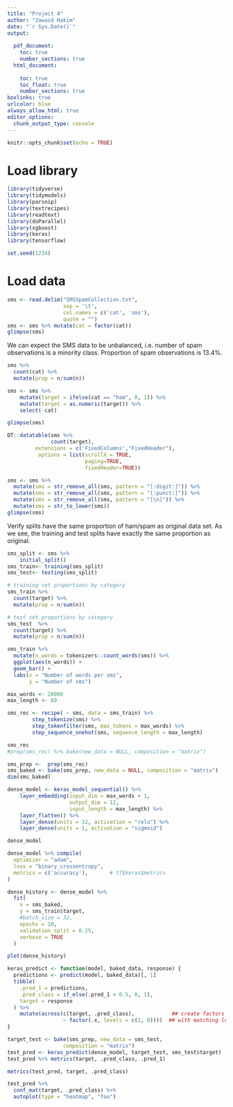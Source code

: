 ```yaml
---
title: "Project 4"
author: "Jawaid Hakim"
date: "`r Sys.Date()`"
output:
  
  pdf_document: 
    toc: true
    number_sections: true
  html_document:
    
    toc: true
    toc_float: true
    number_sections: true
boxlinks: true
urlcolor: blue
always_allow_html: true
editor_options: 
  chunk_output_type: console
---
```


```r
knitr::opts_chunk$set(echo = TRUE)
```

# Load library

```r
library(tidyverse)
library(tidymodels)
library(parsnip)
library(textrecipes)
library(readtext)
library(doParallel)
library(xgboost)
library(keras)
library(tensorflow)

```

```r
set.seed(1234)
```

# Load data

```r
sms <- read.delim("SMSSpamCollection.txt", 
                  sep = '\t', 
                  col.names = c('cat', 'sms'), 
                  quote = "")
sms <- sms %>% mutate(cat = factor(cat))
glimpse(sms)
```

We can expect the SMS data to be  unbalanced, i.e. number of spam observations is a minority class. Proportion of spam observations is 13.4%. 

```r
sms %>% 
  count(cat) %>% 
  mutate(prop = n/sum(n))
```

```r
sms <- sms %>%
    mutate(target = ifelse(cat == "ham", 0, 1)) %>%
    mutate(target = as.numeric(target)) %>%
    select(-cat)

glimpse(sms)
```


```r
DT::datatable(sms %>%
              count(target),
         extensions = c('FixedColumns',"FixedHeader"),
          options = list(scrollX = TRUE,
                         paging=TRUE,
                         fixedHeader=TRUE))
```

```r
sms <- sms %>%
  mutate(sms = str_remove_all(sms, pattern = "[:digit:]")) %>%
  mutate(sms = str_remove_all(sms, pattern = "[:punct:]")) %>%
  mutate(sms = str_remove_all(sms, pattern = "[\n]")) %>%
  mutate(sms = str_to_lower(sms))
glimpse(sms)
```

Verify splits have the same proportion of ham/spam as original data set. As we see, the training and test splits have exactly the same proportion as original.

```r
sms_split <- sms %>% 
    initial_split()
sms_train<- training(sms_split)
sms_test<- testing(sms_split)

# training set proportions by category
sms_train %>% 
  count(target) %>% 
  mutate(prop = n/sum(n))

# test set proportions by category
sms_test  %>% 
  count(target) %>% 
  mutate(prop = n/sum(n))
```

```r
sms_train %>%
  mutate(n_words = tokenizers::count_words(sms)) %>%
  ggplot(aes(n_words)) +
  geom_bar() +
  labs(x = "Number of words per sms",
       y = "Number of sms")
```


```r
max_words <- 20000
max_length <- 60

sms_rec <- recipe( ~ sms, data = sms_train) %>%
        step_tokenize(sms) %>%
        step_tokenfilter(sms, max_tokens = max_words) %>%
        step_sequence_onehot(sms, sequence_length = max_length)

sms_rec
#prep(sms_rec) %>% bake(new_data = NULL, composition = "matrix")
```


```r
sms_prep <-  prep(sms_rec)
sms_baked <- bake(sms_prep, new_data = NULL, composition = "matrix")
dim(sms_baked)
```

```r
dense_model <- keras_model_sequential() %>%
    layer_embedding(input_dim = max_words + 1,
                    output_dim = 12,
                    input_length = max_length) %>%
    layer_flatten() %>%
    layer_dense(units = 32, activation = "relu") %>%
    layer_dense(units = 1, activation = "sigmoid")

dense_model
```

```r
dense_model %>% compile(
  optimizer = "adam",
  loss = "binary_crossentropy",
  metrics = c('accuracy'),       # tf$keras$metrics
)
```


```r
dense_history <- dense_model %>%
  fit(
    x = sms_baked,
    y = sms_train$target,
    #batch_size = 32,
    epochs = 10,
    validation_split = 0.25,
    verbose = TRUE
  )
```

```r
plot(dense_history)
```


```r
keras_predict <- function(model, baked_data, response) {
  predictions <- predict(model, baked_data)[, 1]
  tibble(
    .pred_1 = predictions,
    .pred_class = if_else(.pred_1 < 0.5, 0, 1),
    target = response
  ) %>%
    mutate(across(c(target, .pred_class),            ## create factors
                  ~ factor(.x, levels = c(1, 0))))  ## with matching levels
}
```


```r
target_test <- bake(sms_prep, new_data = sms_test,
                  composition = "matrix")
test_pred <- keras_predict(dense_model, target_test, sms_test$target)
test_pred %>% metrics(target, .pred_class, .pred_1)
```


```r
metrics(test_pred, target, .pred_class)

```


```r
test_pred %>%
  conf_mat(target, .pred_class) %>%
  autoplot(type = "heatmap", "foo")

```

